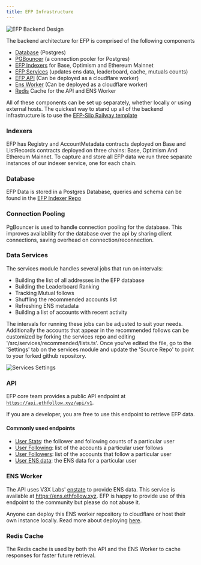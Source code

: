```yaml
---
title: EFP Infrastructure
---
```


![EFP Backend Design](/backend-design.png)

The backend architecture for EFP is comprised of the following components

- [Database](https://hub.docker.com/_/postgres) (Postgres)
- [PGBouncer](https://hub.docker.com/r/pgbouncer/pgbouncer) (a connection pooler for Postgres)
- [EFP Indexers](https://github.com/ethereumfollowprotocol/indexer) for Base, Optimism and Ethereum Mainnet
- [EFP Services](https://github.com/ethereumfollowprotocol/services) (updates ens data, leaderboard, cache, mutuals counts)
- [EFP API](https://github.com/ethereumfollowprotocol/api) (Can be deployed as a cloudflare worker)
- [Ens Worker](https://github.com/v3xlabs/enstate) (Can be deployed as a cloudflare worker)
- [Redis](https://hub.docker.com/_/redis) Cache for the API and ENS Worker

All of these components can be set up separately, whether locally or using external hosts.  The quickest way to stand up all of the backend infrastructure is to use the [EFP-Silo Railway template](https://railway.app/template/pDGEZm?referralCode=AavWEU)

### Indexers

EFP has Registry and AccountMetadata contracts deployed on Base and ListRecords contracts deployed on three chains: Base, Optimism And Ethereum Mainnet. To capture and store all EFP data we run three separate instances of our indexer service, one for each chain.

### Database

EFP Data is stored in a Postgres Database, queries and schema can be found in the [EFP Indexer Repo](https://github.com/ethereumfollowprotocol/indexer/tree/develop/db)

### Connection Pooling

PgBouncer is used to handle connection pooling for the database.  This improves availability for the database over the api by sharing client connections, saving overhead on connection/reconnection.

### Data Services

The services module handles several jobs that run on intervals:
- Building the list of all addresses in the EFP database
- Building the Leaderboard Ranking
- Tracking Mutual follows
- Shuffling the recommended accounts list 
- Refreshing ENS metadata
- Building a list of accounts with recent activity

The intervals for running these jobs can be adjusted to suit your needs.  Additionally the accounts that appear in the recommended follows can be customized by forking the services repo and editing '/src/services/recommended/lists.ts'.  Once you've edited the file, go to the 'Settings' tab on the services module and update the 'Source Repo' to point to your forked github repository.

![Services Settings](/services-settings-repo.png)

### API
EFP core team provides a public API endpoint at [`https://api.ethfollow.xyz/api/v1`](https://api.ethfollow.xyz/api/v1).

If you are a developer, you are free to use this endpoint to retrieve EFP data.

#### Commonly used endpoints

- [User Stats](https://docs.ethfollow.xyz/api/users/stats/): the follower and following counts of a particular user
- [User Following](https://docs.ethfollow.xyz/api/users/following/): list of the accounts a particular user follows
- [User Followers](https://docs.ethfollow.xyz/api/users/followers/): list of the accounts that follow a particular user
- [User ENS data](https://docs.ethfollow.xyz/api/users/ens/): the ENS data for a particular user

### ENS Worker
The API uses V3X Labs' [enstate](https://github.com/v3xlabs/enstate) to provide ENS data.  This service is available at https://ens.ethfollow.xyz. EFP is happy to provide use of this endpoint to the community but please do not abuse it.  

Anyone can deploy this ENS worker repository to cloudflare or host their own instance locally. Read more about deploying [here](https://github.com/v3xlabs/enstate?tab=readme-ov-file#-cloudflare-workers).  

### Redis Cache
The Redis cache is used by both the API and the ENS Worker to cache responses for faster future retrieval.